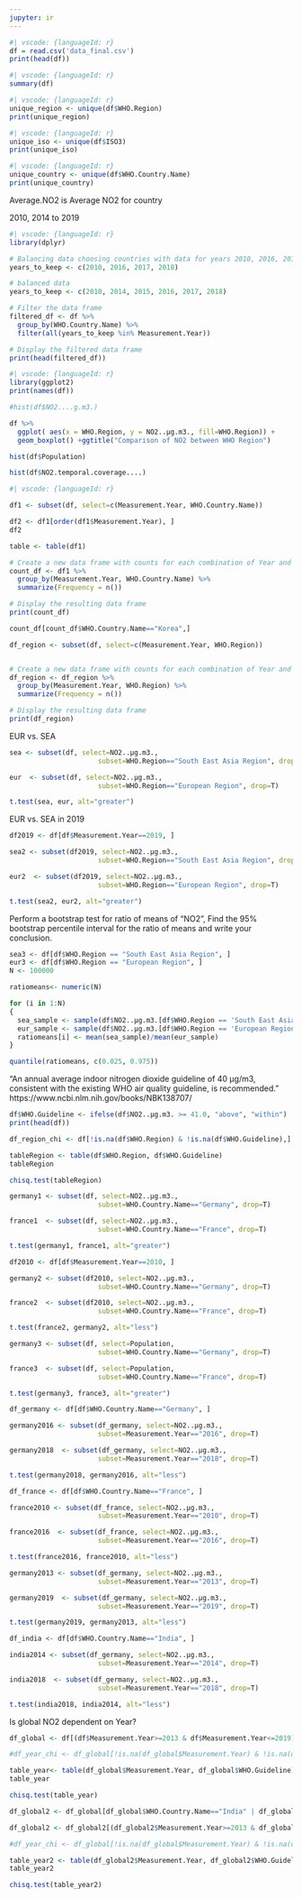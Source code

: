 ```yaml
---
jupyter: ir
---
```


```r
#| vscode: {languageId: r}
df = read.csv('data_final.csv')
print(head(df))
```

```r
#| vscode: {languageId: r}
summary(df)
```

```r
#| vscode: {languageId: r}
unique_region <- unique(df$WHO.Region)
print(unique_region)
```

```r
#| vscode: {languageId: r}
unique_iso <- unique(df$ISO3)
print(unique_iso)
```

```r
#| vscode: {languageId: r}
unique_country <- unique(df$WHO.Country.Name)
print(unique_country)
```

Average.NO2 is Average NO2 for country

2010, 2014 to 2019


```r
#| vscode: {languageId: r}
library(dplyr)

# Balancing data choosing countries with data for years 2010, 2016, 2017, and 2018
years_to_keep <- c(2010, 2016, 2017, 2018)

# balanced data
years_to_keep <- c(2010, 2014, 2015, 2016, 2017, 2018)

# Filter the data frame
filtered_df <- df %>%
  group_by(WHO.Country.Name) %>%
  filter(all(years_to_keep %in% Measurement.Year))

# Display the filtered data frame
print(head(filtered_df))
```

```r
#| vscode: {languageId: r}
library(ggplot2)
print(names(df))

#hist(df$NO2....g.m3.)

df %>%
  ggplot( aes(x = WHO.Region, y = NO2..μg.m3., fill=WHO.Region)) +
  geom_boxplot() +ggtitle("Comparison of NO2 between WHO Region")

hist(df$Population)

hist(df$NO2.temporal.coverage....)

```

```r
#| vscode: {languageId: r}

df1 <- subset(df, select=c(Measurement.Year, WHO.Country.Name))

df2 <- df1[order(df1$Measurement.Year), ]
df2

table <- table(df1)

# Create a new data frame with counts for each combination of Year and Country
count_df <- df1 %>%
  group_by(Measurement.Year, WHO.Country.Name) %>%
  summarize(Frequency = n())

# Display the resulting data frame
print(count_df)

count_df[count_df$WHO.Country.Name=="Korea",]
```


```r

df_region <- subset(df, select=c(Measurement.Year, WHO.Region))


# Create a new data frame with counts for each combination of Year and Country
df_region <- df_region %>%
  group_by(Measurement.Year, WHO.Region) %>%
  summarize(Frequency = n())

# Display the resulting data frame
print(df_region)
```



EUR vs. SEA

```r


sea <- subset(df, select=NO2..μg.m3.,
                      subset=WHO.Region=="South East Asia Region", drop=T)

eur  <- subset(df, select=NO2..μg.m3.,
                      subset=WHO.Region=="European Region", drop=T)

t.test(sea, eur, alt="greater")

```

EUR vs. SEA in 2019

```r

df2019 <- df[df$Measurement.Year==2019, ]

sea2 <- subset(df2019, select=NO2..μg.m3.,
                      subset=WHO.Region=="South East Asia Region", drop=T)

eur2  <- subset(df2019, select=NO2..μg.m3.,
                      subset=WHO.Region=="European Region", drop=T)

t.test(sea2, eur2, alt="greater")

```

Perform a bootstrap test for ratio of means of “NO2”, Find the 95% bootstrap percentile interval for the ratio of means and write your conclusion.

```r
sea3 <- df[df$WHO.Region == "South East Asia Region", ]
eur3 <- df[df$WHO.Region == "European Region", ]
N <- 100000

ratiomeans<- numeric(N)

for (i in 1:N)
{
  sea_sample <- sample(df$NO2..μg.m3.[df$WHO.Region == 'South East Asia Region'], length(sea3), replace = TRUE)
  eur_sample <- sample(df$NO2..μg.m3.[df$WHO.Region == 'European Region'], length(eur3), replace = TRUE)
  ratiomeans[i] <- mean(sea_sample)/mean(eur_sample)
}

quantile(ratiomeans, c(0.025, 0.975))
```



"An annual average indoor nitrogen dioxide guideline of 40 μg/m3, consistent with the existing WHO air quality guideline, is recommended."
https://www.ncbi.nlm.nih.gov/books/NBK138707/


```r
df$WHO.Guideline <- ifelse(df$NO2..μg.m3. >= 41.0, "above", "within")
print(head(df))

df_region_chi <- df[!is.na(df$WHO.Region) & !is.na(df$WHO.Guideline),]

tableRegion <- table(df$WHO.Region, df$WHO.Guideline)
tableRegion

chisq.test(tableRegion)

```

```r

germany1 <- subset(df, select=NO2..μg.m3.,
                      subset=WHO.Country.Name=="Germany", drop=T)

france1  <- subset(df, select=NO2..μg.m3.,
                      subset=WHO.Country.Name=="France", drop=T)

t.test(germany1, france1, alt="greater")

```
```r
df2010 <- df[df$Measurement.Year==2010, ]

germany2 <- subset(df2010, select=NO2..μg.m3.,
                      subset=WHO.Country.Name=="Germany", drop=T)

france2  <- subset(df2010, select=NO2..μg.m3.,
                      subset=WHO.Country.Name=="France", drop=T)

t.test(france2, germany2, alt="less")
```



```r

germany3 <- subset(df, select=Population,
                      subset=WHO.Country.Name=="Germany", drop=T)

france3  <- subset(df, select=Population,
                      subset=WHO.Country.Name=="France", drop=T)

t.test(germany3, france3, alt="greater")

```

```r

df_germany <- df[df$WHO.Country.Name=="Germany", ]

germany2016 <- subset(df_germany, select=NO2..μg.m3.,
                      subset=Measurement.Year=="2016", drop=T)

germany2018  <- subset(df_germany, select=NO2..μg.m3.,
                      subset=Measurement.Year=="2018", drop=T)

t.test(germany2018, germany2016, alt="less")


```

```r

df_france <- df[df$WHO.Country.Name=="France", ]

france2010 <- subset(df_france, select=NO2..μg.m3.,
                      subset=Measurement.Year=="2010", drop=T)

france2016  <- subset(df_france, select=NO2..μg.m3.,
                      subset=Measurement.Year=="2016", drop=T)

t.test(france2016, france2010, alt="less")


```

```r

germany2013 <- subset(df_germany, select=NO2..μg.m3.,
                      subset=Measurement.Year=="2013", drop=T)

germany2019  <- subset(df_germany, select=NO2..μg.m3.,
                      subset=Measurement.Year=="2019", drop=T)

t.test(germany2019, germany2013, alt="less")
```

```r


df_india <- df[df$WHO.Country.Name=="India", ]

india2014 <- subset(df_germany, select=NO2..μg.m3.,
                      subset=Measurement.Year=="2014", drop=T)

india2018  <- subset(df_germany, select=NO2..μg.m3.,
                      subset=Measurement.Year=="2018", drop=T)

t.test(india2018, india2014, alt="less")


```

Is global NO2 dependent on Year?


```r

df_global <- df[(df$Measurement.Year>=2013 & df$Measurement.Year<=2019),]

#df_year_chi <- df_global[!is.na(df_global$Measurement.Year) & !is.na(df_global$WHO.Guideline),]

table_year<- table(df_global$Measurement.Year, df_global$WHO.Guideline)
table_year

chisq.test(table_year)

```


```r

df_global2 <- df_global[df_global$WHO.Country.Name=="India" | df_global$WHO.Country.Name=="Germany" | df_global$WHO.Country.Name=="France", ]

df_global2 <- df_global2[(df_global2$Measurement.Year>=2013 & df_global2$Measurement.Year<=2019),]

#df_year_chi <- df_global[!is.na(df_global$Measurement.Year) & !is.na(df_global$WHO.Guideline),]

table_year2 <- table(df_global2$Measurement.Year, df_global2$WHO.Guideline)
table_year2

chisq.test(table_year2)

```

